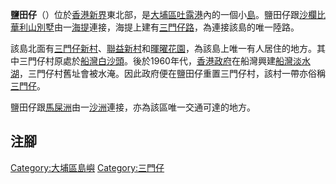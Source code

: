 {{Infobox Islands
|name = 鹽田仔
|image name = Sam Mun Tsai & Yim Tin Tsai 2018.jpg
|image caption = 
|location = [[香港|香港]]東北部
|area = 
|highest mount = 鹽田仔
|elevation={{Convert|96|m|ft|0|link=on}}<ref>{{book reference|author=地政總署測繪處|year=2007|title=新界東北及中部郊區地圖 (2007) 第三版|publisher=地政總署|id=962-567-179-X}}</ref>
|country = 香港
|country admin divisions title = 分區
|country admin divisions = [[大埔區|大埔區]]
}}
'''鹽田仔'''（{{lang-en|'''Yim Tin Tsai'''}}）位於[[香港|香港]][[新界|新界]]東北部，是[[大埔區|大埔區]][[吐露港|吐露港]]內的一個小[[島|島]]。鹽田仔跟[[沙欄|沙欄]][[比華利山別墅|比華利山別墅]]由一[[海提|海提]]連接，海提上建有[[三門仔路|三門仔路]]，為連接該島的唯一陸路。

該島北面有[[三門仔新村|三門仔新村]]、[[聯益新村|聯益新村]]和[[暉曜花園|暉曜花園]]，為該島上唯一有人居住的地方。其中三門仔村原處於[[船灣|船灣]][[白沙頭|白沙頭]]。後於1960年代，[[香港殖民地時期#香港政府|香港政府]]在船灣興建[[船灣淡水湖|船灣淡水湖]]，三門仔村舊址會被水淹。因此政府便在鹽田仔重置三門仔村，該村一帶亦俗稱[[三門仔|三門仔]]。

鹽田仔跟[[馬屎洲|馬屎洲]]由一[[沙洲|沙洲]]連接，亦為該區唯一交通可達的地方。

==注腳==
<references/>

{{香港島嶼}}
[[Category:大埔區島嶼|Category:大埔區島嶼]]
[[Category:三門仔|Category:三門仔]]